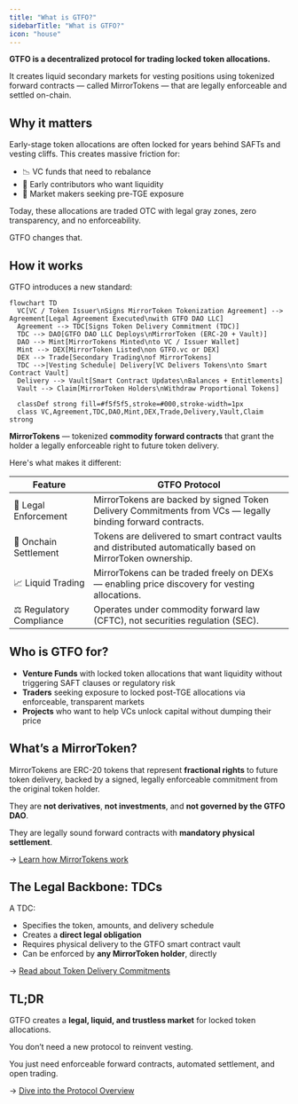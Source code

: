 ```yaml
---
title: "What is GTFO?"
sidebarTitle: "What is GTFO?"
icon: "house"
---
```


**GTFO is a decentralized protocol for trading locked token allocations.**

It creates liquid secondary markets for vesting positions using tokenized forward contracts — called MirrorTokens — that are legally enforceable and settled on-chain.

## Why it matters

Early-stage token allocations are often locked for years behind SAFTs and vesting cliffs. This creates massive friction for:

- 📉 VC funds that need to rebalance
- 💸 Early contributors who want liquidity
- 🤝 Market makers seeking pre-TGE exposure

Today, these allocations are traded OTC with legal gray zones, zero transparency, and no enforceability.

GTFO changes that.

## How it works

GTFO introduces a new standard:

```mermaid
flowchart TD
  VC[VC / Token Issuer\nSigns MirrorToken Tokenization Agreement] --> Agreement[Legal Agreement Executed\nwith GTFO DAO LLC]
  Agreement --> TDC[Signs Token Delivery Commitment (TDC)]
  TDC --> DAO[GTFO DAO LLC Deploys\nMirrorToken (ERC-20 + Vault)]
  DAO --> Mint[MirrorTokens Minted\nto VC / Issuer Wallet]
  Mint --> DEX[MirrorToken Listed\non GTFO.vc or DEX]
  DEX --> Trade[Secondary Trading\nof MirrorTokens]
  TDC -->|Vesting Schedule| Delivery[VC Delivers Tokens\nto Smart Contract Vault]
  Delivery --> Vault[Smart Contract Updates\nBalances + Entitlements]
  Vault --> Claim[MirrorToken Holders\nWithdraw Proportional Tokens]

  classDef strong fill=#f5f5f5,stroke=#000,stroke-width=1px
  class VC,Agreement,TDC,DAO,Mint,DEX,Trade,Delivery,Vault,Claim strong
```


**MirrorTokens** — tokenized **commodity forward contracts** that grant the holder a legally enforceable right to future token delivery.

Here's what makes it different:

| Feature                  | GTFO Protocol                                                                                               |
| ------------------------ | ----------------------------------------------------------------------------------------------------------- |
| 🔐 Legal Enforcement     | MirrorTokens are backed by signed Token Delivery Commitments from VCs — legally binding forward contracts.  |
| 🔄 Onchain Settlement    | Tokens are delivered to smart contract vaults and distributed automatically based on MirrorToken ownership. |
| 📈 Liquid Trading        | MirrorTokens can be traded freely on DEXs — enabling price discovery for vesting allocations.               |
| ⚖️ Regulatory Compliance | Operates under commodity forward law (CFTC), not securities regulation (SEC).                               |

## Who is GTFO for?

- **Venture Funds** with locked token allocations that want liquidity without triggering SAFT clauses or regulatory risk
- **Traders** seeking exposure to locked post-TGE allocations via enforceable, transparent markets
- **Projects**  who want to help VCs unlock capital without dumping their price

## What’s a MirrorToken?

MirrorTokens are ERC-20 tokens that represent **fractional rights** to future token delivery, backed by a signed, legally enforceable commitment from the original token holder.

They are **not derivatives**, **not investments**, and **not governed by the GTFO DAO**.

They are legally sound forward contracts with **mandatory physical settlement**.

→ [Learn how MirrorTokens work](./mirror-token)

## The Legal Backbone: TDCs

A TDC:

- Specifies the token, amounts, and delivery schedule
- Creates a **direct legal obligation**
- Requires physical delivery to the GTFO smart contract vault
- Can be enforced by **any MirrorToken holder**, directly

→ [Read about Token Delivery Commitments](./token-delivery-commitment)

## TL;DR

GTFO creates a **legal, liquid, and trustless market** for locked token allocations.

You don’t need a new protocol to reinvent vesting.

You just need enforceable forward contracts, automated settlement, and open trading.

→ [Dive into the Protocol Overview](./gtfo-protocol)